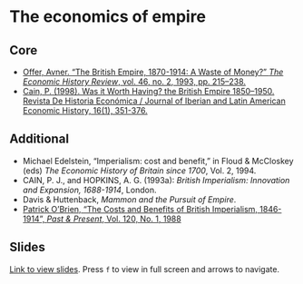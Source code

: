 # The economics of empire

## Core

+ [Offer, Avner. “The British Empire, 1870-1914: A Waste of Money?” *The Economic History Review*, vol. 46, no. 2, 1993, pp. 215–238.](https://www.jstor.org/stable/2598015){target="_blank"}
+ [Cain, P. (1998). Was it Worth Having? the British Empire 1850–1950. Revista De Historia Económica / Journal of Iberian and Latin American Economic History, 16(1), 351-376.](https://keats.kcl.ac.uk/mod/resource/view.php?id=3064713){target="_blank"}

## Additional

+ Michael Edelstein, "Imperialism: cost and benefit," in Floud & McCloskey (eds) *The Economic History of Britain since 1700*, Vol. 2, 1994.
+ CAIN,  P.  J.,   and   HOPKINS,   A.  G.   (1993a):  *British  Imperialism:  Innovation and Expansion,  1688-1914*,  London.
+ Davis & Huttenback, *Mammon and the Pursuit of Empire*.
+ [Patrick O'Brien, "The Costs and Benefits of British Imperialism, 1846-1914", *Past & Present*, Vol. 120, No. 1, 1988](https://academic.oup.com/past/article-lookup/doi/10.1093/past/120.1.163)

## Slides

[Link to view slides](https://gabrielfgm.github.io/beh-slides/16_imperialism#1). Press `f` to view in full screen and arrows to navigate.
